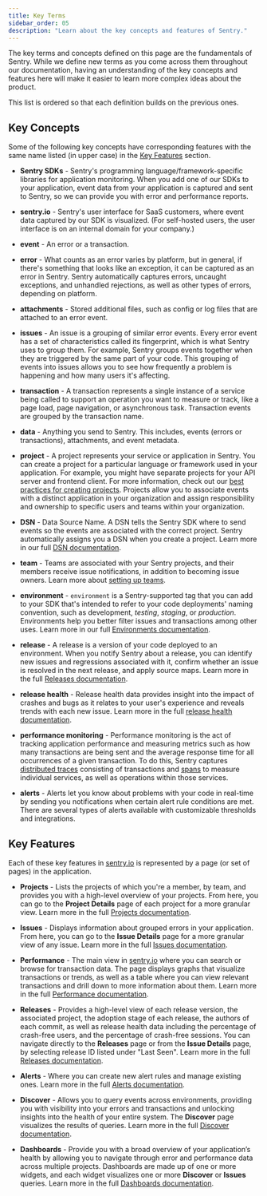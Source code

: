 ```yaml
---
title: Key Terms
sidebar_order: 05
description: "Learn about the key concepts and features of Sentry."
---
```


The key terms and concepts defined on this page are the fundamentals of Sentry. While we define new terms as you come across them throughout our documentation, having an understanding of the key concepts and features here will make it easier to learn more complex ideas about the product.

This list is ordered so that each definition builds on the previous ones.

## Key Concepts

Some of the following key concepts have corresponding features with the same name listed (in upper case) in the [Key Features](#key-features) section.

- **Sentry SDKs** - Sentry's programming language/framework-specific libraries for application monitoring. When you add one of our SDKs to your application, event data from your application is captured and sent to Sentry, so we can provide you with error and performance reports.

- **sentry.io** - Sentry's user interface for SaaS customers, where event data captured by our SDK is visualized. (For self-hosted users, the user interface is on an internal domain for your company.)

- **event** - An error or a transaction.

- **error** - What counts as an error varies by platform, but in general, if there's something that looks like an exception, it can be captured as an error in Sentry. Sentry automatically captures errors, uncaught exceptions, and unhandled rejections, as well as other types of errors, depending on platform.

- **attachments** - Stored additional files, such as config or log files that are attached to an error event.

- **issues** - An issue is a grouping of similar error events. Every error event has a set of characteristics called its fingerprint, which is what Sentry uses to group them. For example, Sentry groups events together when they are triggered by the same part of your code. This grouping of events into issues allows you to see how frequently a problem is happening and how many users it's affecting.

- **transaction** - A transaction represents a single instance of a service being called to support an operation you want to measure or track, like a page load, page navigation, or asynchronous task. Transaction events are grouped by the transaction name.

- **data** - Anything you send to Sentry. This includes, events (errors or transactions), attachments, and event metadata.

- **project** - A project represents your service or application in Sentry. You can create a project for a particular language or framework used in your application. For example, you might have separate projects for your API server and frontend client. For more information, check out our [best practices for creating projects](/product/accounts/getting-started/#4-create-projects). Projects allow you to associate events with a distinct application in your organization and assign responsibility and ownership to specific users and teams within your organization.

- **DSN** - Data Source Name. A DSN tells the Sentry SDK where to send events so the events are associated with the correct project. Sentry automatically assigns you a DSN when you create a project. Learn more in our full [DSN documentation](/product/sentry-basics/dsn-explainer/).

- **team** - Teams are associated with your Sentry projects, and their members receive issue notifications, in addition to becoming issue owners. Learn more about [setting up teams](/product/accounts/getting-started/#2-set-up-teams).

- **environment** - `environment` is a Sentry-supported tag that you can add to your SDK that's intended to refer to your code deployments' naming convention, such as development, _testing_, _staging_, or _production_. Environments help you better filter issues and transactions among other uses. Learn more in our full [Environments documentation](/product/sentry-basics/environments/).

- **release** - A release is a version of your code deployed to an environment. When you notify Sentry about a release, you can identify new issues and regressions associated with it, confirm whether an issue is resolved in the next release, and apply source maps. Learn more in the full [Releases documentation](/product/releases/).

- **release health** - Release health data provides insight into the impact of crashes and bugs as it relates to your user's experience and reveals trends with each new issue. Learn more in the full [release health documentation](/product/releases/health/).

- **performance monitoring** - Performance monitoring is the act of tracking application performance and measuring metrics such as how many transactions are being sent and the average response time for all occurrences of a given transaction. To do this, Sentry captures [distributed traces](/product/sentry-basics/tracing/distributed-tracing/) consisting of transactions and [spans](/product/sentry-basics/tracing/distributed-tracing/#traces-transactions-and-spans) to measure individual services, as well as operations within those services.

- **alerts** - Alerts let you know about problems with your code in real-time by sending you notifications when certain alert rule conditions are met. There are several types of alerts available with customizable thresholds and integrations.

## Key Features

Each of these key features in [sentry.io](https://sentry.io) is represented by a page (or set of pages) in the application.

- **Projects** - Lists the projects of which you're a member, by team, and provides you with a high-level overview of your projects. From here, you can go to the **Project Details** page of each project for a more granular view. Learn more in the full [Projects documentation](/product/projects/).

- **Issues** - Displays information about grouped errors in your application. From here, you can go to the **Issue Details** page for a more granular view of any issue. Learn more in the full [Issues documentation](/product/issues/).

- **Performance** - The main view in [sentry.io](http://sentry.io) where you can search or browse for transaction data. The page displays graphs that visualize transactions or trends, as well as a table where you can view relevant transactions and drill down to more information about them. Learn more in the full [Performance documentation](/product/performance/).

- **Releases** - Provides a high-level view of each release version, the associated project, the adoption stage of each release, the authors of each commit, as well as release health data including the percentage of crash-free users, and the percentage of crash-free sessions. You can navigate directly to the **Releases** page or from the **Issue Details** page, by selecting release ID listed under "Last Seen". Learn more in the full [Releases documentation](/product/releases/).

- **Alerts** - Where you can create new alert rules and manage existing ones. Learn more in the full [Alerts documentation](/product/alerts/).

- **Discover** - Allows you to query events across environments, providing you with visibility into your errors and transactions and unlocking insights into the health of your entire system. The **Discover** page visualizes the results of queries. Learn more in the full [Discover documentation](/product/discover-queries/).

- **Dashboards** - Provide you with a broad overview of your application’s health by allowing you to navigate through error and performance data across multiple projects. Dashboards are made up of one or more widgets, and each widget visualizes one or more **Discover** or **Issues** queries. Learn more in the full [Dashboards documentation](/product/dashboards/).
